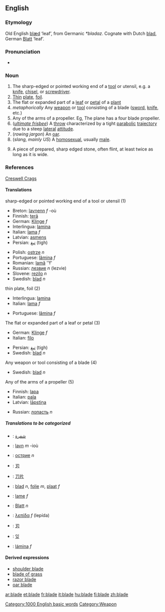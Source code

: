 ==English==
===Etymology===
Old English [[blæd]] ‘leaf’, from Germanic ''*bladaz''.  Cognate with Dutch [[blad]], German [[Blatt]] ‘leaf’.

===Pronunciation===
*{{audio|en-us-blade.ogg|Audio (US)}}

===Noun===
{{en-noun|blade|blades}}

#The sharp-edged or pointed working end of a [[tool]] or utensil, e.g. a [[knife]], [[chisel]], or [[screwdriver]].
#[[thin|Thin]] [[plate]], [[foil]].
# The flat or expanded part of a [[leaf]] or [[petal]] of a [[plant]] 
#''metaphorically'' Any [[weapon]] or [[tool]] consisting of a blade ([[sword]], [[knife]], etc.)
#Any of the arms of a propeller. Eg, The plane has a four blade propeller.
#(''[[ultimate frisbee]]'') A [[throw]] characterized by a tight [[parabolic]] [[trajectory]] due to a steep [[lateral]] [[attitude]].
#(''rowing jargon'') An [[oar]].
#(''slang, mainly US'') A [[homosexual]], usually [[male]].
#{{archaeology}} A piece of prepared, sharp edged stone, often flint, at least twice as long as it is wide.

===References===
{{archaeology}} [http://www.creswell-crags.org.uk/Books_and_links/Glossary.htm#B Creswell Crags]

====Translations====
;sharp-edged or pointed working end of a tool or utensil (1)
{{top}}
*Breton: [[lavnenn]] ''f'' -où
*Finnish: [[terä]]
*German: [[Klinge]] ''f''
*Interlingua: [[lamina]]
*Italian: [[lama]] ''f''
*Latvian: [[asmens]] {{m}}
*Persian: [[تیغ]] (tigh)
{{mid}}
*Polish: [[ostrze]] ''n''
*Portuguese: [[lâmina]] ''f''
*Romanian: [[lamă]] ''f'
*Russian: [[лезвие]] ''n'' (lezvie)
*Slovene: [[rezilo]] ''n''
*Swedish: [[blad]] ''n''
{{bottom}}

;thin plate, foil (2)
{{top}}
*Interlingua: [[lamina]]
*Italian: [[lama]] ''f''
{{mid}}
*Portuguese: [[lâmina]] ''f''
{{bottom}}

;The flat or expanded part of a leaf or petal (3)
{{top}}
*German: [[Klinge]] ''f''
*Italian: [[filo]] {{m}}
{{mid}}
*Persian: [[تیغ]] (tigh)
*Swedish: [[blad]] ''n''
{{bottom}}

;Any weapon or tool consisting of a blade (4)
{{top}}
*Swedish: [[blad]] ''n''
{{mid}}
{{bottom}}

;Any of the arms of a propeller (5)
{{top}}
*Finnish: [[lapa]]
*Italian: [[pala]] {{f}}
*Latvian: [[lāpstiņa]] {{f}}
{{mid}}
*Russian: [[лопасть]] ''n''
{{bottom}}

=====Translations to be categorized=====
{{checktrans}}
{{top}}
*{{ttbc|Arabic}}: [[شفرة]]
*{{ttbc|Breton}}: [[lavn]] ''m'' -ioù
*{{ttbc|Bulgarian}}: [[острие]] ''n''
*{{ttbc|Chinese Characters}}: [[刃]]
*{{ttbc|Chinese}}: [[刀片]]
*{{ttbc|Dutch}}: [[blad]] ''n'', [[folie]] ''m'', [[plaat]] ''f''
*{{ttbc|French}}: [[lame]] ''f''
{{mid}}
*{{ttbc|German}}: [[Blatt]] ''n''
*{{ttbc|Greek}}: [[λεπίδα]] ''f'' (lepída)
*{{ttbc|Japanese}}: [[刃]]
*{{ttbc|Korean}}: [[잎]]
*{{ttbc|Spanish}}: [[lámina]] ''f''
{{bottom}}

====Derived expressions====
*[[shoulder blade]]
*[[blade of grass]]
*[[razor blade]]
*[[oar blade]]

[[Category:1000 English basic words]]
[[Category:Weapon]]

[[ar:blade]]
[[et:blade]]
[[fr:blade]]
[[it:blade]]
[[hu:blade]]
[[fi:blade]]
[[zh:blade]]